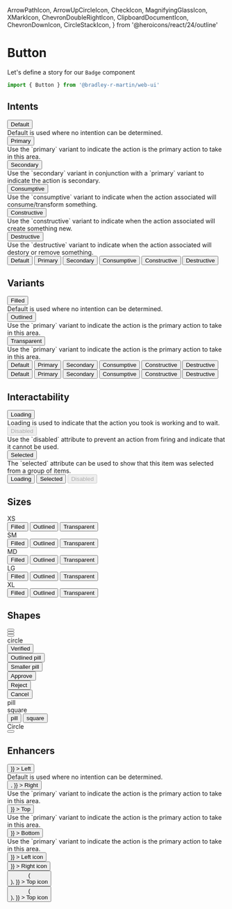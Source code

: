 <!-- Badge.stories.mdx -->

  ArrowPathIcon,
  ArrowUpCircleIcon,
  CheckIcon,
  MagnifyingGlassIcon,
  XMarkIcon,
  ChevronDoubleRightIcon,
  ClipboardDocumentIcon,
  ChevronDownIcon,
  CircleStackIcon,
} from '@heroicons/react/24/outline'


<Meta title='Components/Button' argTypes={{}} component={Button} />

# Button

Let's define a story for our `Badge` component

```javascript
import { Button } from '@bradley-r-martin/web-ui'
```

## Intents

<div className='grid grid-cols-2 gap-2 bg-gray-100 p-2 rounded'>
  <div className='flex items-start space-x-4 bg-white p-4 rounded'>
    <div className='w-32 flex flex-shrink-0'>
      <Button intent='default'>Default</Button>
    </div>
    <div className='text-slate-600' style={{ fontSize: 12 }}>
      Default is used where no intention can be determined.
    </div>
  </div>
  <div className='flex items-start space-x-4 bg-white p-4 rounded'>
    <div className='w-32 flex flex-shrink-0'>
      <Button intent='primary'>Primary</Button>
    </div>
    <div className='text-slate-600' style={{ fontSize: 12 }}>
      Use the `primary` variant to indicate the action is the primary action to take in this area.
    </div>
  </div>
  <div className='flex items-start space-x-4 bg-white p-4 rounded'>
    <div className='w-32 flex flex-shrink-0'>
      <Button intent='secondary'>Secondary</Button>
    </div>
    <div className='text-slate-600' style={{ fontSize: 12 }}>
      Use the `secondary` variant in conjunction with a `primary` variant to indicate the action is
      secondary.
    </div>
  </div>
  <div className='flex items-start space-x-4 bg-white p-4 rounded'>
    <div className='w-32 flex flex-shrink-0'>
      <Button intent='consumptive'>Consumptive</Button>
    </div>
    <div className='text-slate-600' style={{ fontSize: 12 }}>
      Use the `consumptive` variant to indicate when the action associated will consume/transform
      something.
    </div>
  </div>
  <div className='flex items-start space-x-4 bg-white p-4 rounded'>
    <div className='w-32 flex flex-shrink-0'>
      <Button intent='constructive'>Constructive</Button>
    </div>
    <div className='text-slate-600' style={{ fontSize: 12 }}>
      Use the `constructive` variant to indicate when the action associated will create something
      new.
    </div>
  </div>
  <div className='flex items-start space-x-4 bg-white p-4 rounded'>
    <div className='w-32 flex flex-shrink-0'>
      <Button intent='destructive'>Destructive</Button>
    </div>
    <div className='text-slate-600' style={{ fontSize: 12 }}>
      Use the `destructive` variant to indicate when the action associated will destory or remove
      something.
    </div>
  </div>
</div>

<Canvas>
  <div className='grid grid-cols-6 gap-4'>
    <Button intent='default'>Default</Button>
    <Button intent='primary'>Primary</Button>
    <Button intent='secondary'>Secondary</Button>
    <Button intent='consumptive'>Consumptive</Button>
    <Button intent='constructive'>Constructive</Button>
    <Button intent='destructive'>Destructive</Button>
  </div>
</Canvas>

## Variants

<div className='grid grid-cols-3 gap-2 bg-gray-100 p-2 rounded'>
  <div className='flex flex-col items-start space-y-4 bg-white p-4 rounded'>
    <div className='w-32 flex flex-shrink-0'>
      <Button intent='secondary' variant='filled'>
        Filled
      </Button>
    </div>
    <div className='text-slate-600' style={{ fontSize: 12 }}>
      Default is used where no intention can be determined.
    </div>
  </div>
  <div className='flex flex-col items-start space-y-4 bg-white p-4 rounded'>
    <div className='w-32 flex flex-shrink-0'>
      <Button intent='primary' variant='outlined'>
        Outlined
      </Button>
    </div>
    <div className='text-slate-600' style={{ fontSize: 12 }}>
      Use the `primary` variant to indicate the action is the primary action to take in this area.
    </div>
  </div>
  <div className='flex flex-col items-start space-y-4 bg-white p-4 rounded'>
    <div className='w-32 flex flex-shrink-0'>
      <Button intent='constructive' variant='transparent'>
        Transparent
      </Button>
    </div>
    <div className='text-slate-600' style={{ fontSize: 12 }}>
      Use the `primary` variant to indicate the action is the primary action to take in this area.
    </div>
  </div>
</div>

<Canvas>
  <div className='grid grid-cols-6 gap-4'>
    <Button intent='default' variant='outlined'>
      Default
    </Button>
    <Button intent='primary' variant='outlined'>
      Primary
    </Button>
    <Button intent='secondary' variant='outlined'>
      Secondary
    </Button>
    <Button intent='consumptive' variant='outlined'>
      Consumptive
    </Button>
    <Button intent='constructive' variant='outlined'>
      Constructive
    </Button>
    <Button intent='destructive' variant='outlined'>
      Destructive
    </Button>
    <Button intent='default' variant='transparent'>
      Default
    </Button>
    <Button intent='primary' variant='transparent'>
      Primary
    </Button>
    <Button intent='secondary' variant='transparent'>
      Secondary
    </Button>
    <Button intent='consumptive' variant='transparent'>
      Consumptive
    </Button>
    <Button intent='constructive' variant='transparent'>
      Constructive
    </Button>
    <Button intent='destructive' variant='transparent'>
      Destructive
    </Button>
  </div>
</Canvas>

## Interactability

<div className='grid grid-cols-3 gap-2 bg-gray-100 p-2 rounded'>
  <div className='flex flex-col items-start space-y-4 bg-white p-4 rounded'>
    <div className='w-32 flex flex-shrink-0'>
      <Button intent='primary' variant='filled' loading>
        Loading
      </Button>
    </div>
    <div className='text-slate-600' style={{ fontSize: 12 }}>
      Loading is used to indicate that the action you took is working and to wait.
    </div>
  </div>
  <div className='flex flex-col items-start space-y-4 bg-white p-4 rounded'>
    <div className='w-32 flex flex-shrink-0'>
      <Button intent='secondary' variant='filled' disabled>
        Disabled
      </Button>
    </div>
    <div className='text-slate-600' style={{ fontSize: 12 }}>
      Use the `disabled` attribute to prevent an action from firing and indicate that it cannot be
      used.
    </div>
  </div>
  <div className='flex flex-col items-start space-y-4 bg-white p-4 rounded'>
    <div className='w-32 flex flex-shrink-0'>
      <Button intent='constructive' variant='outlined' selected>
        Selected
      </Button>
    </div>
    <div className='text-slate-600' style={{ fontSize: 12 }}>
      The `selected` attribute can be used to show that this item was selected from a group of
      items.
    </div>
  </div>
</div>

<Canvas>
  <div className='grid grid-cols-3 gap-4'>
    <Button intent='primary' loading variant='outlined'>
      Loading
    </Button>
    <Button intent='default' variant='outlined' selected>
      Selected
    </Button>
    <Button intent='default' variant='outlined' disabled>
      Disabled
    </Button>
  </div>
</Canvas>

## Sizes

<Canvas>
  <div className='flex flex-col space-y-8'>
    <div className='flex items-center flex-1'>
      <div className='w-32'>XS</div>
      <div className='grid grid-cols-3 gap-4 flex-1'>
        <Button intent='default' variant='filled' size='xs'>
          Filled
        </Button>
        <Button intent='default' variant='outlined' size='xs'>
          Outlined
        </Button>
        <Button intent='default' variant='transparent' size='xs'>
          Transparent
        </Button>
      </div>
    </div>
    <div className='flex items-center flex-1'>
      <div className='w-32'>SM</div>
      <div className='grid grid-cols-3 gap-4 flex-1'>
        <Button intent='primary' variant='filled' size='sm'>
          Filled
        </Button>
        <Button intent='primary' variant='outlined' size='sm'>
          Outlined
        </Button>
        <Button intent='primary' variant='transparent' size='sm'>
          Transparent
        </Button>
      </div>
    </div>
    <div className='flex items-center flex-1'>
      <div className='w-32'>MD</div>
      <div className='grid grid-cols-3 gap-4 flex-1'>
        <Button intent='secondary' variant='filled' size='md'>
          Filled
        </Button>
        <Button intent='secondary' variant='outlined' size='md'>
          Outlined
        </Button>
        <Button intent='secondary' variant='transparent' size='md'>
          Transparent
        </Button>
      </div>
    </div>
    <div className='flex items-center flex-1'>
      <div className='w-32'>LG</div>
      <div className='grid grid-cols-3 gap-4 flex-1'>
        <Button intent='consumptive' variant='filled' size='lg'>
          Filled
        </Button>
        <Button intent='consumptive' variant='outlined' size='lg'>
          Outlined
        </Button>
        <Button intent='consumptive' variant='transparent' size='lg'>
          Transparent
        </Button>
      </div>
    </div>
    <div className='flex items-center flex-1'>
      <div className='w-32'>XL</div>
      <div className='grid grid-cols-3 gap-4 flex-1'>
        <Button intent='constructive' variant='filled' size='xl'>
          Filled
        </Button>
        <Button intent='constructive' variant='outlined' size='xl'>
          Outlined
        </Button>
        <Button intent='constructive' variant='transparent' size='xl'>
          Transparent
        </Button>
      </div>
    </div>
  </div>
</Canvas>

## Shapes

<div className="bg-gray-100 rounded-xl p-8 flex space-x-8">
  <div className='h-64 w-64 rounded-full bg-white flex items-center justify-center relative uppercase text-slate-400 flex-shrink-0'>
    <div className='absolute top-10 left-0'>
      <Button intent='destructive' variant='filled' size='lg' shape='circle'>
        <XMarkIcon className='h-4 w-4' />
      </Button>
    </div>
    <div className='absolute bottom-14 right-0'>
      <Button intent='default' variant='outlined' size='sm' shape='circle'>
        <CircleStackIcon className='h-4 w-4' />
      </Button>
    </div>
    <div className='absolute bottom-5 right-3/4'>
      <Button intent='constructive' variant='filled' size='lg' shape='circle'>
        <CheckIcon className='h-4 w-4' />
      </Button>
    </div>
    circle
  </div>

  <div className='w-full rounded-full bg-white flex items-center justify-center relative uppercase text-slate-400'>
    <div className='absolute top-5 left-0'>
      <Button intent='primary' variant='filled' size='lg' shape='pill'>
        <CheckIcon className='h-4 w-4 mr-2' /> Verified
      </Button>
    </div>
    <div className='absolute top-16 left-52'>
      <Button intent='secondary' variant='outlined' size='lg' shape='pill'>
        Outlined pill
      </Button>
    </div>
      <div className='absolute top-44 left-10'>
      <Button intent='destructive' variant='filled' size='xs' shape='pill'>
        Smaller pill
      </Button>
    </div>
    <div className='absolute top-44 right-10'>
      <Button intent='constructive' variant='filled' size='lg' shape='square'>
        Approve
      </Button>
    </div>
      <div className='absolute top-40 right-56'>
      <Button intent='consumptive' variant='filled' size='sm' shape='square'>
        Reject
      </Button>
    </div>
      <div className='absolute top-5 right-24'>
      <Button intent='destructive' variant='outlined' size='sm' shape='square'>
        Cancel
      </Button>
    </div>
    <div className="w-1/2 text-center">pill</div>
    <div className="w-1/2 text-center">square</div>
  </div>
</div>

<Canvas>
  <div className='grid grid-cols-3 gap-8'>
    <Button intent='primary' variant='filled' shape='pill'>
      pill
    </Button>
    <Button intent='secondary' variant='outlined' shape='square'>
      square
    </Button>
    <div className='flex items-center justify-center'>
      <div className='flex items-center justify-center p-2 space-x-4 bg-gray-100 rounded-lg w-full'>
        <div style={{ fontSize: 12 }}>Circle</div>
        <div>
          <Button intent='destructive' variant='outlined' size='xs' shape='circle'>
            <XMarkIcon className='h-4 w-4' />
          </Button>
        </div>
      </div>
    </div>
  </div>
</Canvas>

## Enhancers

<div className='grid grid-cols-2 gap-2 bg-gray-100 p-2 rounded'>
  <div className='flex items-start space-x-4 bg-white p-4 rounded'>
    <div className='w-32 flex flex-shrink-0'>
      <Button
        intent='secondary'
        variant='filled'
        enhancers={{ left: () => <ChevronDoubleRightIcon className='h-4 w-4' /> }}
      >
        Left
      </Button>
    </div>
    <div className='text-slate-600' style={{ fontSize: 12 }}>
      Default is used where no intention can be determined.
    </div>
  </div>
  <div className='flex items-start space-x-4 bg-white p-4 rounded'>
    <div className='w-32 flex flex-shrink-0'>
      <Button
        intent='primary'
        variant='filled'
        enhancers={{
          right: () => <MagnifyingGlassIcon className='h-4 w-4' />,
        }}
      >
        Right
      </Button>
    </div>
    <div className='text-slate-600' style={{ fontSize: 12 }}>
      Use the `primary` variant to indicate the action is the primary action to take in this area.
    </div>
  </div>
  <div className='flex items-start space-x-4 bg-white p-4 rounded'>
    <div className='w-32 flex flex-shrink-0'>
      <Button
        intent='constructive'
        variant='filled'
        enhancers={{ top: () => <MagnifyingGlassIcon className='h-6 w-6 mb-2' /> }}
      >
        Top
      </Button>
    </div>
    <div className='text-slate-600' style={{ fontSize: 12 }}>
      Use the `primary` variant to indicate the action is the primary action to take in this area.
    </div>
  </div>
  <div className='flex items-start space-x-4 bg-white p-4 rounded'>
    <div className='w-32 flex flex-shrink-0'>
      <Button
        intent='destructive'
        variant='filled'
        enhancers={{ bottom: () => <MagnifyingGlassIcon className='h-6 w-6 mt-2' /> }}
      >
        Bottom
      </Button>
    </div>
    <div className='text-slate-600' style={{ fontSize: 12 }}>
      Use the `primary` variant to indicate the action is the primary action to take in this area.
    </div>
  </div>
</div>

<Canvas>
  <div className='grid grid-cols-6 gap-4'>
    <div>
      <Button
        intent='primary'
        enhancers={{ left: () => <MagnifyingGlassIcon className='h-4 w-4' /> }}
      >
        Left icon
      </Button>
    </div>
    <div>
      <Button
        intent='primary'
        enhancers={{ right: () => <MagnifyingGlassIcon className='h-4 w-4' /> }}
      >
        Right icon
      </Button>
    </div>
    <div>
      <Button
        intent='primary'
        enhancers={{
          top: () => (
            <div className='pb-2'>
              <MagnifyingGlassIcon className='h-8 w-8' />
            </div>
          ),
        }}
      >
        Top icon
      </Button>
    </div>
    <div>
      <Button
        intent='primary'
        enhancers={{
          bottom: () => (
            <div className='pt-2'>
              <MagnifyingGlassIcon className='h-8 w-8' />
            </div>
          ),
        }}
      >
        Top icon
      </Button>
    </div>
  </div>
</Canvas>
